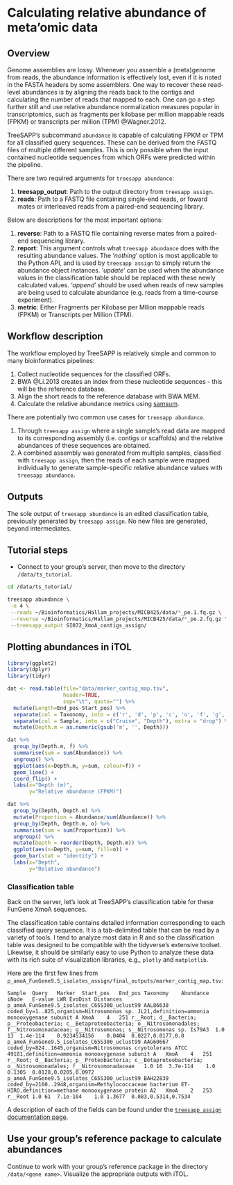 # Calculating relative abundance of meta'omic data

## Overview

Genome assemblies are lossy. Whenever you assemble a (meta)genome from reads, the abundance information is effectively lost, even if it is noted in the FASTA headers by some assemblers. One way to recover these read-level abundances is by aligning the reads back to the contigs and calculating the number of reads that mapped to each. One can go a step further still and use relative abundance normalization measures popular in transcriptomics, such as fragments per kilobase per million mappable reads (FPKM) or transcripts per million (TPM) @Wagner.2012.

TreeSAPP's subcommand `abundance` is capable of calculating FPKM or TPM for all classified query sequences. These can be derived from the FASTQ files of multiple different samples. This is only possible when the input contained nucleotide sequences from which ORFs were predicted within the pipeline.


There are two required arguments for `treesapp abundance`:

1.  **treesapp_output**: Path to the output directory from `treesapp assign`.
2.  **reads**: Path to a FASTQ file containing single-end reads, or foward mates or interleaved reads from a paired-end sequencing library.

Below are descriptions for the most important options:

1.  **reverse**: Path to a FASTQ file containing reverse mates from a paired-end sequencing library.
2.  **report**: This argument controls what `treesapp abundance` does with the resulting abundance values. The '*nothing*' option is most applicable to the Python API, and is used by `treesapp assign` to simply return the abundance object instances. '*update*' can be used when the abundance values in the classification table should be replaced with these newly calculated values. '*append*' should be used when reads of new samples are being used to calculate abundance (e.g. reads from a time-course experiment).
3.  **metric**: Either Fragments per Kilobase per Mllion mappable reads (FPKM) or Transcripts per Million (TPM).

## Workflow description

The workflow employed by TreeSAPP is relatively simple and common to many bioinformatics pipelines:

1.  Collect nucleotide sequences for the classified ORFs.
2.  BWA @Li.2013 creates an index from these nucleotide sequences - this will be the reference database.
3.  Align the short reads to the reference database with BWA MEM.
4.  Calculate the relative abundance metrics using [samsum](https://github.com/hallamlab/samsum).

There are potentially two common use cases for `treesapp abundance`.

1.  Through `treesapp assign` where a single sample's read data are mapped to its corresponding assembly (i.e. contigs or scaffolds) and the relative abundances of these sequences are obtained.
2.  A combined assembly was generated from multiple samples, classified with `treesapp assign`, then the reads of each sample were mapped individually to generate sample-specific relative abundance values with `treesapp abundance`.

## Outputs

The sole output of `treesapp abundance` is an edited classification table, previously generated by `treesapp assign`. No new files are generated, beyond intermediates.

## Tutorial steps

-   Connect to your group's server, then move to the directory `/data/ts_tutorial`.

```bash
cd /data/ts_tutorial/
```

```bash
treesapp abundance \
 -n 4 \
 --reads ~/Bioinformatics/Hallam_projects/MICB425/data/*_pe.1.fq.gz \
 --reverse ~/Bioinformatics/Hallam_projects/MICB425/data/*_pe.2.fq.gz \
 --treesapp_output SI072_XmoA_contigs_assign/
```

## Plotting abundances in iTOL

```r
library(ggplot2)
library(dplyr)
library(tidyr)

dat <- read.table(file="data/marker_contig_map.tsv",
                  header=TRUE,
                  sep="\t", quote="") %>% 
  mutate(Length=End_pos-Start_pos) %>% 
  separate(col = Taxonomy, into = c('r', 'd', 'p', 'c', 'o', 'f', 'g', 's'), sep = "; ", fill = "right", remove = T) %>% 
  separate(col = Sample, into = c("Cruise", "Depth"), extra = "drop") %>% 
  mutate(Depth.m = as.numeric(gsub('m', '', Depth)))

dat %>%
  group_by(Depth.m, f) %>%
  summarise(sum = sum(Abundance)) %>%
  ungroup() %>%
  ggplot(aes(x=Depth.m, y=sum, colour=f)) +
  geom_line() +
  coord_flip() +
  labs(x="Depth (m)",
       y="Relative abundance (FPKM)")

dat %>% 
  group_by(Depth, Depth.m) %>% 
  mutate(Proportion = Abundance/sum(Abundance)) %>% 
  group_by(Depth, Depth.m, o) %>% 
  summarise(sum = sum(Proportion)) %>% 
  ungroup() %>% 
  mutate(Depth = reorder(Depth, Depth.m)) %>% 
  ggplot(aes(x=Depth, y=sum, fill=o)) +
  geom_bar(stat = "identity") +
  labs(x="Depth",
       y="Relative abundance")

```

### Classification table

Back on the server, let's look at TreeSAPP's classification table for these FunGene XmoA sequences.

The classification table contains detailed information corresponding to each classified query sequence. It is a tab-delimited table that can be read by a variety of tools. I tend to analyze most data in R and so the classification table was designed to be compatible with the tidyverse's extensive toolset. Likewise, it should be similarly easy to use Python to analyze these data with its rich suite of visualization libraries, e.g., `plotly` and `matplotlib`.

Here are the first few lines from `p_amoA_FunGene9.5_isolates_assign/final_outputs/marker_contig_map.tsv`:

```
Sample	Query	Marker	Start_pos	End_pos	Taxonomy	Abundance	iNode	E-value	LWR	EvoDist	Distances
p_amoA_FunGene9.5_isolates_C65S300_uclust99	AAL86638  coded_by=1..825,organism=Nitrosomonas sp. JL21,definition=ammonia monooxygenase subunit A	XmoA	4	251	r__Root; d__Bacteria; p__Proteobacteria; c__Betaproteobacteria; o__Nitrosomonadales; f__Nitrosomonadaceae; g__Nitrosomonas; s__Nitrosomonas sp. Is79A3	1.0	13	1.4e-114	0.9234534156	0.0404	0.0227,0.0177,0.0
p_amoA_FunGene9.5_isolates_C65S300_uclust99	AAG60667  coded_by=824..1645,organism=Nitrosomonas cryotolerans ATCC 49181,definition=ammonia monooxygenase subunit A	XmoA	4	251	r__Root; d__Bacteria; p__Proteobacteria; c__Betaproteobacteria; o__Nitrosomonadales; f__Nitrosomonadaceae	1.0	16	3.7e-114	1.0	0.1305	0.0128,0.0205,0.0972
p_amoA_FunGene9.5_isolates_C65S300_uclust99	BAH22839  coded_by=2160..2948,organism=Methylococcaceae bacterium ET-HIRO,definition=methane monooxygenase protein A2	XmoA	2	253	r__Root	1.0	61	7.1e-104	1.0	1.3677	0.083,0.5314,0.7534
```

A description of each of the fields can be found under the [`treesapp assign` documentation page](https://github.com/hallamlab/TreeSAPP/wiki/Classifying-sequences-with-treesapp-assign#classification-table).


## Use your group's reference package to calculate abundances

Continue to work with your group's reference package in the directory `/data/<gene name>`. Visualize the appropriate outputs with iTOL.